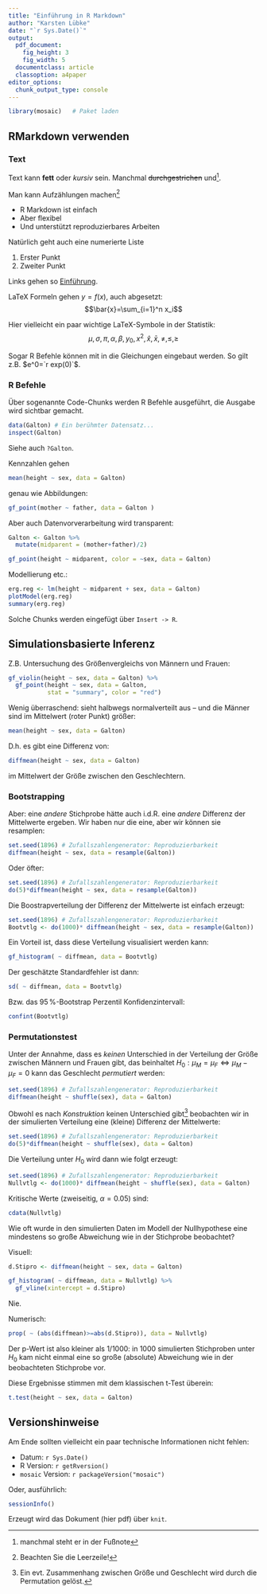 ```yaml
---
title: "Einführung in R Markdown"
author: "Karsten Lübke"
date: "`r Sys.Date()`"
output: 
  pdf_document:
    fig_height: 3
    fig_width: 5
  documentclass: article
  classoption: a4paper
editor_options: 
  chunk_output_type: console
---
```


```r
library(mosaic)   # Paket laden
```

## RMarkdown verwenden


### Text

Text kann **fett** oder *kursiv* sein. Manchmal ~~durchgestrichen~~ und^[manchmal steht er in der Fußnote].

Man kann Aufzählungen machen^[Beachten Sie die Leerzeile!]

- R Markdown ist einfach
- Aber flexibel
- Und unterstützt reproduzierbares Arbeiten

Natürlich geht auch eine numerierte Liste

1. Erster Punkt
2. Zweiter Punkt

Links gehen so [Einführung](https://ismayc.github.io/rbasics-book/).

LaTeX Formeln gehen $y=f(x)$, auch abgesetzt:
$$\bar{x}=\sum_{i=1}^n x_i$$

Hier vielleicht ein paar wichtige LaTeX-Symbole in der Statistik:
$$\mu, \sigma, \pi, \alpha, \beta, y_0, x^2, \hat{x}, \bar{x}, \neq, \leq, \geq$$

Sogar R Befehle können mit in die Gleichungen eingebaut werden. So gilt z.B. $e^0=`r exp(0)`$. 


### R Befehle

Über sogenannte Code-Chunks werden R Befehle ausgeführt, die Ausgabe wird sichtbar gemacht.

```r
data(Galton) # Ein berühmter Datensatz...
inspect(Galton)
```

Siehe auch `?Galton`.

Kennzahlen gehen
```r
mean(height ~ sex, data = Galton)
```

genau wie Abbildungen:
```r
gf_point(mother ~ father, data = Galton )
```


Aber auch Datenvorverarbeitung wird transparent:
```r
Galton <- Galton %>%
  mutate(midparent = (mother+father)/2)

gf_point(height ~ midparent, color = ~sex, data = Galton)
```

Modellierung etc.:
```r
erg.reg <- lm(height ~ midparent + sex, data = Galton)
plotModel(erg.reg)
summary(erg.reg)
```

Solche Chunks werden eingefügt über `Insert -> R`.


## Simulationsbasierte Inferenz

Z.B. Untersuchung des Größenvergleichs von Männern und Frauen:

```r
gf_violin(height ~ sex, data = Galton) %>%
  gf_point(height ~ sex, data = Galton, 
           stat = "summary", color = "red")
```

Wenig überraschend: sieht halbwegs normalverteilt aus -- und die Männer sind im Mittelwert (roter Punkt) größer:

```r
mean(height ~ sex, data = Galton)
```

D.h. es gibt eine Differenz von:

```r
diffmean(height ~ sex, data = Galton)
```

im Mittelwert der Größe zwischen den Geschlechtern.

### Bootstrapping

Aber: eine *andere* Stichprobe hätte auch i.d.R. eine *andere* Differenz der Mittelwerte ergeben. Wir haben nur die eine, aber wir können sie resamplen:

```r
set.seed(1896) # Zufallszahlengenerator: Reproduzierbarkeit
diffmean(height ~ sex, data = resample(Galton))
```

Oder öfter:
```r
set.seed(1896) # Zufallszahlengenerator: Reproduzierbarkeit
do(5)*diffmean(height ~ sex, data = resample(Galton))
```

Die Boostrapverteilung der Differenz der Mittelwerte ist einfach erzeugt:

```r
set.seed(1896) # Zufallszahlengenerator: Reproduzierbarkeit
Bootvtlg <- do(1000)* diffmean(height ~ sex, data = resample(Galton))
```

Ein Vorteil ist, dass diese Verteilung visualisiert werden kann:
```r
gf_histogram( ~ diffmean, data = Bootvtlg)
```

Der geschätzte Standardfehler ist dann:
```r
sd( ~ diffmean, data = Bootvtlg)
```

Bzw. das $95\,\%$-Bootstrap Perzentil Konfidenzintervall:
```r
confint(Bootvtlg)
```

### Permutationstest

Unter der Annahme, dass es *keinen* Unterschied in der Verteilung der Größe zwischen Männern und Frauen gibt, das beinhaltet $H_0: \mu_M=\mu_F \Leftrightarrow \mu_M-\mu_F=0$ kann das Geschlecht *permutiert* werden:

```r
set.seed(1896) # Zufallszahlengenerator: Reproduzierbarkeit
diffmean(height ~ shuffle(sex), data = Galton)
```

Obwohl es nach *Konstruktion* keinen Unterschied gibt^[Ein evt. Zusammenhang zwischen Größe und Geschlecht wird durch die Permutation gelöst.] beobachten wir in der simulierten Verteilung eine (kleine) Differenz der Mittelwerte:

```r
set.seed(1896) # Zufallszahlengenerator: Reproduzierbarkeit
do(5)*diffmean(height ~ shuffle(sex), data = Galton)
```

Die Verteilung unter $H_0$ wird dann wie folgt erzeugt:
```r
set.seed(1896) # Zufallszahlengenerator: Reproduzierbarkeit
Nullvtlg <- do(1000)* diffmean(height ~ shuffle(sex), data = Galton)
```

Kritische Werte (zweiseitig, $\alpha=0.05$) sind:
```r
cdata(Nullvtlg)
```

Wie oft wurde in den simulierten Daten im Modell der Nullhypothese eine mindestens so große Abweichung wie in der Stichprobe beobachtet?

Visuell:
```r
d.Stipro <- diffmean(height ~ sex, data = Galton)

gf_histogram( ~ diffmean, data = Nullvtlg) %>%
  gf_vline(xintercept = d.Stipro)
```

Nie.

Numerisch:
```r
prop( ~ (abs(diffmean)>=abs(d.Stipro)), data = Nullvtlg)
```

Der p-Wert ist also kleiner als $1/1000$: in $1000$ simulierten Stichproben unter $H_0$ kam nicht einmal eine so große (absolute) Abweichung wie in der beobachteten Stichprobe vor.

Diese Ergebnisse stimmen mit dem klassischen t-Test überein:
```r
t.test(height ~ sex, data = Galton)
```


<!-- Auch in Markdown kann ich kommentieren... -->

## Versionshinweise

Am Ende sollten vielleicht ein paar technische Informationen nicht fehlen:

- Datum: `r Sys.Date()`
- R Version: `r getRversion()`
- `mosaic` Version: `r packageVersion("mosaic")`

Oder, ausführlich:

```r
sessionInfo()
```

Erzeugt wird das Dokument (hier pdf) über `knit`.
